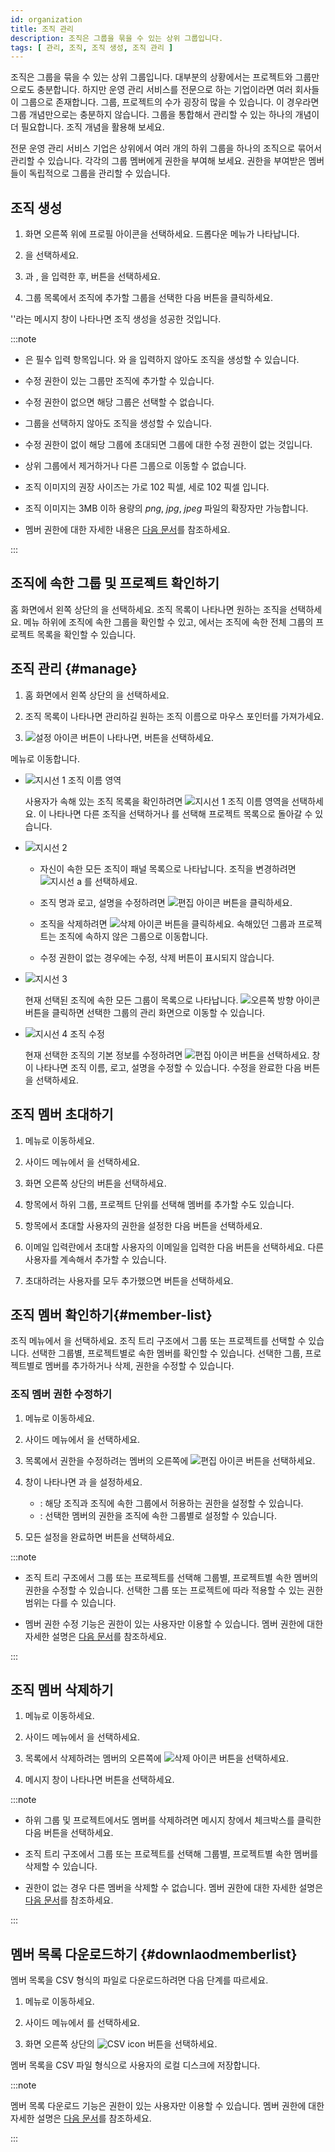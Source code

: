 ```yaml
---
id: organization
title: 조직 관리
description: 조직은 그룹을 묶을 수 있는 상위 그룹입니다.
tags: [ 관리, 조직, 조직 생성, 조직 관리 ]
---
```


조직은 그룹을 묶을 수 있는 상위 그룹입니다. 대부분의 상황에서는 프로젝트와 그룹만으로도 충분합니다. 하지만 운영 관리 서비스를 전문으로 하는 기업이라면 여러 회사들이 그룹으로 존재합니다. 그룹, 프로젝트의 수가 굉장히 많을 수 있습니다. 이 경우라면 그룹 개념만으로는 충분하지 않습니다. 그룹을 통합해서 관리할 수 있는 하나의 개념이 더 필요합니다. 조직 개념을 활용해 보세요.

전문 운영 관리 서비스 기업은 상위에서 여러 개의 하위 그룹을 하나의 조직으로 묶어서 관리할 수 있습니다. 각각의 그룹 멤버에게 권한을 부여해 보세요. 권한을 부여받은 멤버들이 독립적으로 그룹을 관리할 수 있습니다.

## 조직 생성

1. 화면 오른쪽 위에 프로필 아이콘을 선택하세요. 드롭다운 메뉴가 나타납니다.

1. <Cmdname sid="create_organization" className="uitext" />을 선택하세요.

1. <Cmdname sid="organization_name" className="uitext" />과 <Cmdname sid="site_logo" className="uitext" />, <Cmdname sid="description" className="uitext" />을 입력한 후, <Cmdname sid="next" className="uitext" /> 버튼을 선택하세요.

1. 그룹 목록에서 조직에 추가할 그룹을 선택한 다음 <Cmdname sid="complete" className="uitext" /> 버튼을 클릭하세요.

'<Cmdname sid="success_create_organization" className="uitext" />'라는 메시지 창이 나타나면 조직 생성을 성공한 것입니다.

:::note

* <Cmdname sid="organization_name" className="uitext" />은 필수 입력 항목입니다. <Cmdname sid="site_logo" className="uitext" />와 <Cmdname sid="description" className="uitext" />을 입력하지 않아도 조직을 생성할 수 있습니다.

* 수정 권한이 있는 그룹만 조직에 추가할 수 있습니다.

* 수정 권한이 없으면 해당 그룹은 선택할 수 없습니다.

* 그룹을 선택하지 않아도 조직을 생성할 수 있습니다.

* 수정 권한이 없이 해당 그룹에 초대되면 그룹에 대한 수정 권한이 없는 것입니다.

* 상위 그룹에서 제거하거나 다른 그룹으로 이동할 수 없습니다.

* 조직 <Cmdname sid="site_logo" className="uitext" /> 이미지의 권장 사이즈는 가로 102 픽셀, 세로 102 픽셀 입니다. 

* 조직 <Cmdname sid="site_logo" className="uitext" /> 이미지는 3MB 이하 용량의 *png*, *jpg*, *jpeg* 파일의 확장자만 가능합니다.

* 멤버 권한에 대한 자세한 내용은 [다음 문서](project-structure#project-auth)를 참조하세요.

:::

## 조직에 속한 그룹 및 프로젝트 확인하기

홈 화면에서 왼쪽 상단의 <Cmdname sid="sidebar_org_selector_no_organization" className="uitext" />을 선택하세요. 조직 목록이 나타나면 원하는 조직을 선택하세요. <Cmdname sid="BTN07332" className="uitext" /> 메뉴 하위에 조직에 속한 그룹을 확인할 수 있고, <Cmdname sid="side_projectList" className="uitext" />에서는 조직에 속한 전체 그룹의 프로젝트 목록을 확인할 수 있습니다.

## 조직 관리 {#manage}

1. 홈 화면에서 왼쪽 상단의 <Cmdname sid="sidebar_org_selector_no_organization" className="uitext" />을 선택하세요.

    <ImgLang img='project-organize-manage.png' desc='조직 관리' />

1. 조직 목록이 나타나면 관리하길 원하는 조직 이름으로 마우스 포인터를 가져가세요.

1. ![설정 아이콘](/img/ico-setting.svg) 버튼이 나타나면, 버튼을 선택하세요.

<Cmdname sid="side_organizationManagement" className="uitext" /> 메뉴로 이동합니다.

<ImgLang img='project-organize-manage-group.png' desc='조직 관리' />

* ![지시선 1](/img/number-01.png) 조직 이름 영역

  사용자가 속해 있는 조직 목록을 확인하려면 ![지시선 1](/img/number-01.png) 조직 이름 영역을 선택하세요. <Cmdname sid="organization_list" className="uitext" />이 나타나면 다른 조직을 선택하거나 <Cmdname sid="return_non_organization_list" className="uitext" />를 선택해 프로젝트 목록으로 돌아갈 수 있습니다.

* ![지시선 2](/img/number-02.png) <Cmdname sid="organization_list" className="uitext" />

  - 자신이 속한 모든 조직이 패널 목록으로 나타납니다. 조직을 변경하려면 ![지시선 a](/img/char-a.svg) <Cmdname sid="organization_management_change_to" className="uitext" />를 선택하세요.

  - 조직 명과 로고, 설명을 수정하려면 ![편집 아이콘](/img/ico-edit.svg) 버튼을 클릭하세요.

  - 조직을 삭제하려면 ![삭제 아이콘](/img/ico-trash.svg) 버튼을 클릭하세요. 속해있던 그룹과 프로젝트는 조직에 속하지 않은 그룹으로 이동합니다.

  - 수정 권한이 없는 경우에는 수정, 삭제 버튼이 표시되지 않습니다.

* ![지시선 3](/img/number-03.png) <Cmdname sid="group_list" className="uitext" />

  현재 선택된 조직에 속한 모든 그룹이 목록으로 나타납니다. ![오른쪽 방향 아이콘](/img/right-arrow.svg) 버튼을 클릭하면 선택한 그룹의 관리 화면으로 이동할 수 있습니다.

* ![지시선 4](/img/number-04.png) 조직 수정

  현재 선택한 조직의 기본 정보를 수정하려면 ![편집 아이콘](/img/ico-edit.svg) 버튼을 선택하세요. <Cmdname sid="edit_organization" className="uitext" /> 창이 나타나면 조직 이름, 로고, 설명을 수정할 수 있습니다. 수정을 완료한 다음 <Cmdname sid="save" className="uitext" /> 버튼을 선택하세요.

## 조직 멤버 초대하기

1. <Cmdname sid="side_organizationManagement" className="uitext" /> 메뉴로 이동하세요.

1. 사이드 메뉴에서 <Cmdname sid="side_organizationMembers" className="uitext" />을 선택하세요.

1. 화면 오른쪽 상단의 <Cmdname sid="invite_member" className="uitext" /> 버튼을 선택하세요.

1. <Cmdname sid="organization" className="uitext" /> 항목에서 하위 그룹, 프로젝트 단위를 선택해 멤버를 추가할 수도 있습니다.

1. <Cmdname sid="user_role" className="uitext" /> 항목에서 초대할 사용자의 권한을 설정한 다음 <Cmdname sid="apply" className="uitext" /> 버튼을 선택하세요.

1. 이메일 입력란에서 초대할 사용자의 이메일을 입력한 다음 <Cmdname sid="add" className="uitext" /> 버튼을 선택하세요. 다른 사용자를 계속해서 추가할 수 있습니다.

1. 초대하려는 사용자를 모두 추가했으면 <Cmdname sid="complete" className="uitext" /> 버튼을 선택하세요.


<InviteMemberNotes />

## 조직 멤버 확인하기{#member-list}

<ImgLang img='organization-member.png' desc='조직 멤버 확인' />

조직 메뉴에서 <Cmdname sid="side_organizationMembers" className="uitext" />을 선택하세요. 조직 트리 구조에서 그룹 또는 프로젝트를 선택할 수 있습니다. 선택한 그룹별, 프로젝트별로 속한 멤버를 확인할 수 있습니다. 선택한 그룹, 프로젝트별로 멤버를 추가하거나 삭제, 권한을 수정할 수 있습니다.

### 조직 멤버 권한 수정하기

1. <Cmdname sid="side_organizationManagement" className="uitext" /> 메뉴로 이동하세요.

1. 사이드 메뉴에서 <Cmdname sid="side_organizationMembers" className="uitext" />을 선택하세요.

1. <Cmdname sid="organization_member" className="uitext" /> 목록에서 권한을 수정하려는 멤버의 오른쪽에 ![편집 아이콘](/img/ico-edit.svg) 버튼을 선택하세요. 

1. <Cmdname sid="edit_member_role" className="uitext" /> 창이 나타나면 <Cmdname sid="member_role" className="uitext" />과 <Cmdname sid="user_role_per_group_of_organization" className="uitext" />을 설정하세요.

    * <Cmdname sid="member_role" className="uitext" />: 해당 조직과 조직에 속한 그룹에서 허용하는 권한을 설정할 수 있습니다.
    * <Cmdname sid="user_role_per_group_of_organization" className="uitext" />: 선택한 멤버의 권한을 조직에 속한 그룹별로 설정할 수 있습니다.

1. 모든 설정을 완료하면 <Cmdname sid="apply" className="uitext" /> 버튼을 선택하세요.

:::note

* 조직 트리 구조에서 그룹 또는 프로젝트를 선택해 그룹별, 프로젝트별 속한 멤버의 권한을 수정할 수 있습니다. 선택한 그룹 또는 프로젝트에 따라 적용할 수 있는 권한 범위는 다를 수 있습니다.

* 멤버 권한 수정 기능은 <Cmdname sid="member_management" className="b600" /> 권한이 있는 사용자만 이용할 수 있습니다. 멤버 권한에 대한 자세한 설명은 [다음 문서](project-structure#project-auth)를 참조하세요.

:::

## 조직 멤버 삭제하기

1. <Cmdname sid="side_organizationManagement" className="uitext" /> 메뉴로 이동하세요.

1. 사이드 메뉴에서 <Cmdname sid="side_organizationMembers" className="uitext" />을 선택하세요.

1. <Cmdname sid="organization_member" className="uitext" /> 목록에서 삭제하려는 멤버의 오른쪽에 ![삭제 아이콘](/img/ico-trash-red.svg) 버튼을 선택하세요. 

1. 메시지 창이 나타나면 <Cmdname sid="delete" className="uitext" /> 버튼을 선택하세요. 

:::note

* 하위 그룹 및 프로젝트에서도 멤버를 삭제하려면 메시지 창에서 체크박스를 클릭한 다음 <Cmdname sid="delete" className="uitext" /> 버튼을 선택하세요.

* 조직 트리 구조에서 그룹 또는 프로젝트를 선택해 그룹별, 프로젝트별 속한 멤버를 삭제할 수 있습니다.

* <Cmdname sid="member_management" className="b600" /> 권한이 없는 경우 다른 멤버을 삭제할 수 없습니다. 멤버 권한에 대한 자세한 설명은 [다음 문서](project-structure#project-auth)를 참조하세요.

:::

## 멤버 목록 다운로드하기 {#downlaodmemberlist}

멤버 목록을 CSV 형식의 파일로 다운로드하려면 다음 단계를 따르세요.

1. <Cmdname sid="side_organizationManagement" className="uitext" /> 메뉴로 이동하세요.

1. 사이드 메뉴에서 <Cmdname sid="side_organizationMembers" className="uitext" />를 선택하세요.

1. 화면 오른쪽 상단의 ![CSV icon](/img/ic-csv-download-ms.svg) 버튼을 선택하세요.

멤버 목록을 CSV 파일 형식으로 사용자의 로컬 디스크에 저장합니다.

:::note

멤버 목록 다운로드 기능은 <Cmdname sid="member_management" className="b600" /> 권한이 있는 사용자만 이용할 수 있습니다. 멤버 권한에 대한 자세한 설명은 [다음 문서](project-structure#project-auth)를 참조하세요.

:::
